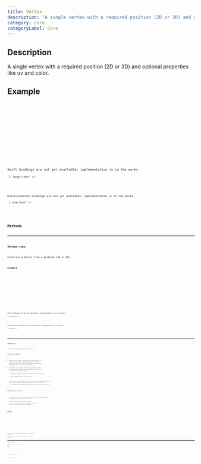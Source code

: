 ```yaml
---
title: Vertex
description: "A single vertex with a required position (2D or 3D) and optional properties like uv and color."
category: core
categoryLabel: Core
---
```



## Description

A single vertex with a required position (2D or 3D) and optional properties like uv and color.



## Example

<Tabs>

<TabItem label="Rust">
<Code
code={`
use fragmentcolor::mesh::Vertex;
let v = Vertex::new([0.0, 0.0, 0.0]).set("uv", [0.5, 0.5]);
`}
lang="rust"
/>

</TabItem>

<TabItem label="JavaScript">
<Code
code={`
const v = new Vertex([0.0, 0.0, 0.0]).set("uv", [0.5, 0.5]);
`}
lang="js"
/>

</TabItem>

<TabItem label="Python">
<Code
code={`
from fragmentcolor import Vertex
v = Vertex([0.0, 0.0, 0.0]).set("uv", [0.5, 0.5])
`}
lang="python"
/>

</TabItem>

<TabItem label="Swift">
<Aside type="caution" title="Work in progress">Swift bindings are not yet available; implementation is in the works.</Aside>
<Code
code={`
// Swift placeholder: bindings WIP

`}
lang="text"
/>

</TabItem>

<TabItem label="Kotlin">
<Aside type="caution" title="Work in progress">Kotlin/Android bindings are not yet available; implementation is in the works.</Aside>
<Code
code={`
// Kotlin placeholder: bindings WIP

`}
lang="text"
/>

</TabItem>

</Tabs>


## Methods


---

### Vertex::new

Construct a Vertex from a position (2D or 3D).

#### Example

<Tabs>

<TabItem label="Rust">
<Code
code={`
use fragmentcolor::mesh::Vertex;
let v = Vertex::new([0.0, 0.0]);
`}
lang="rust"
/>

</TabItem>

<TabItem label="JavaScript">
<Code
code={`
const v = new Vertex([0.0, 0.0]);
`}
lang="js"
/>

</TabItem>

<TabItem label="Python">
<Code
code={`
from fragmentcolor import Vertex
v = Vertex([0.0, 0.0])
`}
lang="python"
/>

</TabItem>

<TabItem label="Swift">
<Aside type="caution" title="Work in progress">Swift bindings are not yet available; implementation is in the works.</Aside>
<Code
code={`
// Swift placeholder: bindings WIP

`}
lang="text"
/>

</TabItem>

<TabItem label="Kotlin">
<Aside type="caution" title="Work in progress">Kotlin/Android bindings are not yet available; implementation is in the works.</Aside>
<Code
code={`
// Kotlin placeholder: bindings WIP

`}
lang="text"
/>

</TabItem>

</Tabs>


---

### Vertex::set

Attach an arbitrary property to the vertex.

Locations and mapping:

- When you call `set(key, value)` for the first time for a given key, the Vertex assigns the next available `@location(N)` to that property (starting after position). Subsequent calls reuse the same location.
- At render time, shader vertex inputs (declared with `@location(N)`) are derived from the Shader and matched to Vertex/Instance properties by:
  1) explicit location (instance first, then vertex), then
  2) name (instance first, then vertex).
- There is no special-case for location(0) in the mapping; position is just another vertex attribute exposed as `position` with a 2- or 3-component format depending on how you constructed the Vertex.

Planned explicit control:

- You will be able to pin a property to a specific location using a fluent API: `vertex.set(key, value).at(index)`.
- Vertex construction may also support `Vertex::from_shader(&Shader)` to derive an initial layout directly from the shader AST.

#### Example

<Tabs>

<TabItem label="Rust">
<Code
code={`
use fragmentcolor::mesh::{Vertex, VertexValue};
let v = Vertex::new([0.0, 0.0, 0.0]).set("weight", 1.0).set("color",[1.0, 0.0, 0.0]);
`}
lang="rust"
/>

</TabItem>

<TabItem label="JavaScript">
<Code
code={`
const v = new Vertex([0.0, 0.0, 0.0]).set("weight", 1.0).set("color",[1.0, 0.0, 0.0]);
`}
lang="js"
/>

</TabItem>

<TabItem label="Python">
<Code
code={`
from fragmentcolor import Vertex
v = Vertex([0.0, 0.0, 0.0]).set("weight", 1.0).set("color",[1.0, 0.0, 0.0])
`}
lang="python"
/>

</TabItem>

<TabItem label="Swift">
<Aside type="caution" title="Work in progress">Swift bindings are not yet available; implementation is in the works.</Aside>
<Code
code={`
// Swift placeholder: bindings WIP

`}
lang="text"
/>

</TabItem>

<TabItem label="Kotlin">
<Aside type="caution" title="Work in progress">Kotlin/Android bindings are not yet available; implementation is in the works.</Aside>
<Code
code={`
// Kotlin placeholder: bindings WIP

`}
lang="text"
/>

</TabItem>

</Tabs>


---

### Vertex::create_instance

Create an Instance from this Vertex by cloning all of its properties

#### Example

<Tabs>

<TabItem label="Rust">
<Code
code={`
use fragmentcolor::mesh::Vertex;
let v = Vertex::new([0.0, 0.0]);
let inst = v.create_instance();
_ = inst;
`}
lang="rust" meta="collapse={4-4}"
/>

</TabItem>

<TabItem label="JavaScript">
<Code
code={`
const v = new Vertex([0.0, 0.0]);
const inst = v.createInstance();
`}
lang="js"
/>

</TabItem>

<TabItem label="Python">
<Code
code={`
from fragmentcolor import Vertex
v = Vertex([0.0, 0.0])
inst = v.create_instance()
`}
lang="python"
/>

</TabItem>

<TabItem label="Swift">
<Aside type="caution" title="Work in progress">Swift bindings are not yet available; implementation is in the works.</Aside>
<Code
code={`
// Swift placeholder: bindings WIP

`}
lang="text"
/>

</TabItem>

<TabItem label="Kotlin">
<Aside type="caution" title="Work in progress">Kotlin/Android bindings are not yet available; implementation is in the works.</Aside>
<Code
code={`
// Kotlin placeholder: bindings WIP

`}
lang="text"
/>

</TabItem>

</Tabs>
